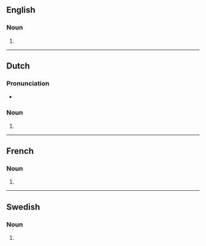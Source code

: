 {{also|Ensembles}}
==English==

===Noun===
{{head|en|noun plural form}}

# {{plural of|ensemble|lang=en}}

----

==Dutch==

===Pronunciation===
* {{audio|Nl-ensembles.ogg|Audio|lang=nl}}

===Noun===
{{head|nl|noun plural form}}

# {{nl-noun form of|pl|ensemble}}

----

==French==

===Noun===
{{head|fr|noun plural form|g=m}}

# {{plural of|ensemble|lang=fr}}

----

==Swedish==

===Noun===
{{head|sv|noun form}}

# {{sv-noun-form-indef-gen|ensemble}}